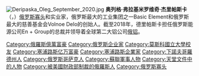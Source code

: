 {{Unreferenced|time=2022-03-23T11:45:13+00:00}}
[[File:Deripaska_Oleg_September_2020.jpg|thumb]]
'''奥列格·弗拉基米罗维奇·杰里帕斯卡'''（{{lang-ru|Олег Владимирович Дерипаска}}，{{bd|1968年|1月2日||}}）[[俄罗斯寡头|俄罗斯寡头]]和实业家，俄罗斯最大的工业集团之一Basic Element和俄罗斯最大的慈善基金会Volnoe Delo的创始人。截至2018年，德里帕斯卡担任俄罗斯能源公司En + Group的总裁并领导着全球第二大铝公司[[俄铝|俄铝]]。

{{俄罗斯私有化}}
{{Authority control}}
[[Category:俄羅斯億萬富豪|Category:俄羅斯億萬富豪]]
[[Category:俄罗斯企业家|Category:俄罗斯企业家]]
[[Category:莫斯科國立大學校友|Category:莫斯科國立大學校友]]
[[Category:塞浦路斯亿万富豪|Category:塞浦路斯亿万富豪]]
[[Category:塞浦路斯企業家|Category:塞浦路斯企業家]]
[[Category:下諾夫哥羅德州人|Category:下諾夫哥羅德州人]]
[[Category:俄罗斯哥萨克人|Category:俄罗斯哥萨克人]]
[[Category:蘇聯軍事人物|Category:蘇聯軍事人物]]
[[Category:天堂文件中的人物|Category:天堂文件中的人物]]
[[Category:被美國財政部制裁的俄羅斯人|Category:被美國財政部制裁的俄羅斯人]]
[[Category:俄罗斯寡头|Category:俄罗斯寡头]]
